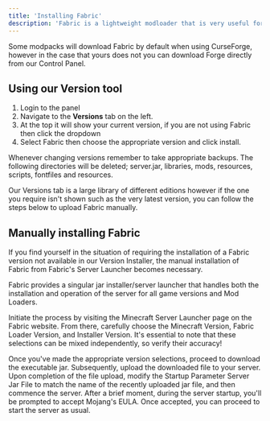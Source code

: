 ```yaml
---
title: 'Installing Fabric'
description: 'Fabric is a lightweight modloader that is very useful for fast paced modification that keeps up with the vanilla update cycle. Our panel provides two ways to install the Fabric modloader, both of which you’ll find explained in detail below.'
---
```


Some modpacks will download Fabric by default when using CurseForge, however in the case that yours does not you can download Forge directly from our Control Panel. 

## Using our Version tool

1. Login to the panel
2. Navigate to the **Versions** tab on the left.
3. At the top it will show your current version, if you are not using Fabric then click the dropdown
4. Select Fabric then choose the appropriate version and click install. 

<Warning>Whenever changing versions remember to take appropriate backups. The following directories will be deleted; server.jar, libraries, mods, resources, scripts, fontfiles and resources.</Warning>

Our Versions tab is a large library of different editions however if the one you require isn't shown such as the very latest version, you can follow the steps below to upload Fabric manually.

## Manually installing Fabric

If you find yourself in the situation of requiring the installation of a Fabric version not available in our Version Installer, the manual installation of Fabric from Fabric's Server Launcher becomes necessary.

Fabric provides a singular jar installer/server launcher that handles both the installation and operation of the server for all game versions and Mod Loaders.

Initiate the process by visiting the Minecraft Server Launcher page on the Fabric website. From there, carefully choose the Minecraft Version, Fabric Loader Version, and Installer Version. It's essential to note that these selections can be mixed independently, so verify their accuracy!

Once you've made the appropriate version selections, proceed to download the executable jar. Subsequently, upload the downloaded file to your server. Upon completion of the file upload, modify the Startup Parameter Server Jar File to match the name of the recently uploaded jar file, and then commence the server. After a brief moment, during the server startup, you'll be prompted to accept Mojang's EULA. Once accepted, you can proceed to start the server as usual.
